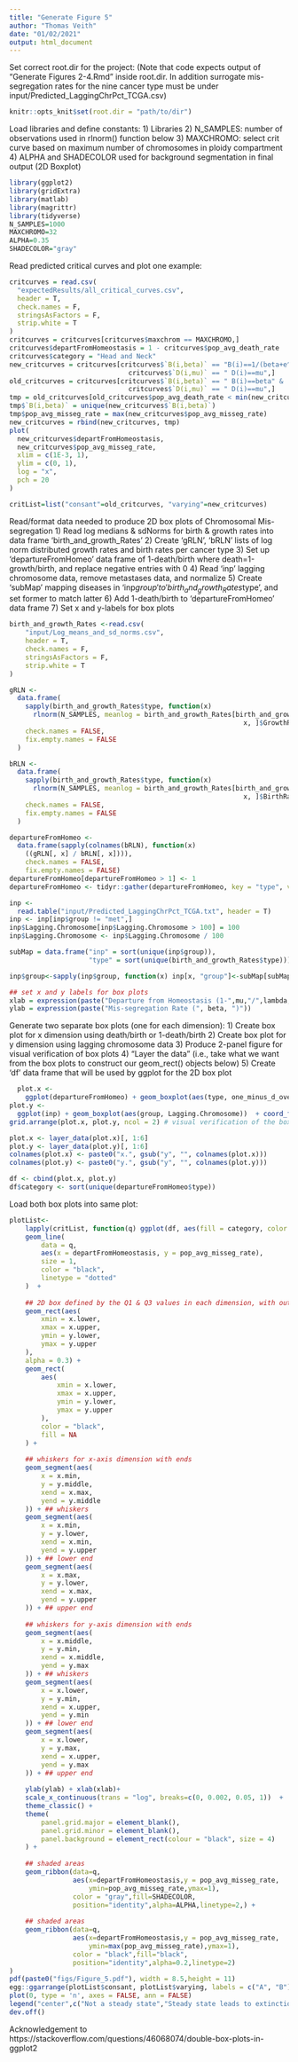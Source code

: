 ```yaml
---
title: "Generate Figure 5"
author: "Thomas Veith"
date: "01/02/2021"
output: html_document
---
```


Set correct root.dir for the project:
(Note that code expects output of "Generate Figures 2-4.Rmd" inside root.dir. In addition surrogate mis-segregation rates for the nine cancer type must be under input/Predicted_LaggingChrPct_TCGA.csv)
```r
knitr::opts_knit$set(root.dir = "path/to/dir")
```

Load libraries and define constants:
1) Libraries
2) N_SAMPLES: number of observations used in rlnorm() function below
3) MAXCHROMO: select crit curve based on maximum number of chromosomes in ploidy compartment
4) ALPHA and SHADECOLOR used for background segmentation in final output (2D Boxplot)
```r
library(ggplot2) 
library(gridExtra) 
library(matlab)
library(magrittr)
library(tidyverse)
N_SAMPLES=1000
MAXCHROMO=32
ALPHA=0.35
SHADECOLOR="gray"
```

Read predicted critical curves and plot one example:
```r
critcurves = read.csv(
  "expectedResults/all_critical_curves.csv",
  header = T,
  check.names = F,
  stringsAsFactors = F,
  strip.white = T
)
critcurves = critcurves[critcurves$maxchrom == MAXCHROMO,]
critcurves$departFromHomeostasis = 1 - critcurves$pop_avg_death_rate
critcurves$category = "Head and Neck"
new_critcurves = critcurves[critcurves$`B(i,beta)` == "B(i)==1/(beta+e^sqrt( abs( i-3 ) ))" &
                              critcurves$`D(i,mu)` == " D(i)==mu",]
old_critcurves = critcurves[critcurves$`B(i,beta)` == " B(i)==beta" &
                              critcurves$`D(i,mu)` == " D(i)==mu",]
tmp = old_critcurves[old_critcurves$pop_avg_death_rate < min(new_critcurves$pop_avg_death_rate),]
tmp$`B(i,beta)` = unique(new_critcurves$`B(i,beta)`)
tmp$pop_avg_misseg_rate = max(new_critcurves$pop_avg_misseg_rate)
new_critcurves = rbind(new_critcurves, tmp)
plot(
  new_critcurves$departFromHomeostasis,
  new_critcurves$pop_avg_misseg_rate,
  xlim = c(1E-3, 1),
  ylim = c(0, 1),
  log = "x",
  pch = 20
)

critList=list("consant"=old_critcurves, "varying"=new_critcurves)
```

Read/format data needed to produce 2D box plots of Chromosomal Mis-segregation
1) Read log medians & sdNorms for birth & growth rates into data frame 'birth_and_growth_Rates'
2) Create 'gRLN', 'bRLN' lists of log norm distributed growth rates and birth rates per cancer type
3) Set up 'departureFromHomeo' data frame of 1-death/birth where death=1-growth/birth, and replace negative entries with 0
4) Read 'inp' lagging chromosome data, remove metastases data, and normalize
5) Create 'subMap' mapping diseases in 'inp$group' to 'birth_and_growth_Rates$type', and set former to match latter
6) Add 1-death/birth to 'departureFromHomeo' data frame
7) Set x and y-labels for box plots
```r

birth_and_growth_Rates <-read.csv(
    "input/Log_means_and_sd_norms.csv",
    header = T,
    check.names = F,
    stringsAsFactors = F,
    strip.white = T
)

gRLN <-
  data.frame(
    sapply(birth_and_growth_Rates$type, function(x)
      rlnorm(N_SAMPLES, meanlog = birth_and_growth_Rates[birth_and_growth_Rates$type ==
                                                           x, ]$GrowthRateMean_lognormDist, sdlog = birth_and_growth_Rates[birth_and_growth_Rates$type == x, ]$GrowthRateSD_lognormDist)),
    check.names = FALSE,
    fix.empty.names = FALSE
  )

bRLN <-
  data.frame(
    sapply(birth_and_growth_Rates$type, function(x)
      rlnorm(N_SAMPLES, meanlog = birth_and_growth_Rates[birth_and_growth_Rates$type ==
                                                           x, ]$BirthRateMean_lognormDist, sdlog = birth_and_growth_Rates[birth_and_growth_Rates$type == x, ]$BirthRateSD_lognormDist)),
    check.names = FALSE,
    fix.empty.names = FALSE
  )

departureFromHomeo <-
  data.frame(sapply(colnames(bRLN), function(x)
    ((gRLN[, x] / bRLN[, x]))),
    check.names = FALSE,
    fix.empty.names = FALSE)
departureFromHomeo[departureFromHomeo > 1] <- 1
departureFromHomeo <- tidyr::gather(departureFromHomeo, key = "type", value = 'one_minus_d_over_b')

inp <-
  read.table("input/Predicted_LaggingChrPct_TCGA.txt", header = T)
inp <- inp[inp$group != "met",]
inp$Lagging.Chromosome[inp$Lagging.Chromosome > 100] = 100
inp$Lagging.Chromosome <- inp$Lagging.Chromosome / 100

subMap = data.frame("inp" = sort(unique(inp$group)),
                    "type" = sort(unique(birth_and_growth_Rates$type)))

inp$group<-sapply(inp$group, function(x) inp[x, "group"]<-subMap[subMap$inp == x, "type"])

## set x and y labels for box plots
xlab = expression(paste("Departure from Homeostasis (1-",mu,"/",lambda, ")"))
ylab = expression(paste("Mis-segregation Rate (", beta, ")"))
```

Generate two separate box plots (one for each dimension):
1) Create box plot for x dimension using death/birth or 1-death/birth
2) Create box plot for y dimension using lagging chromosome data
3) Produce 2-panel figure for visual verification of box plots
4) "Layer the data" (i.e., take what we want from the box plots to construct our geom_rect() objects below)
5) Create 'df' data frame that will be used by ggplot for the 2D box plot
```r
  plot.x <-
    ggplot(departureFromHomeo) + geom_boxplot(aes(type, one_minus_d_over_b))  + coord_flip()
plot.y <-
  ggplot(inp) + geom_boxplot(aes(group, Lagging.Chromosome))  + coord_flip()
grid.arrange(plot.x, plot.y, ncol = 2) # visual verification of the box plots

plot.x <- layer_data(plot.x)[, 1:6]
plot.y <- layer_data(plot.y)[, 1:6]
colnames(plot.x) <- paste0("x.", gsub("y", "", colnames(plot.x)))
colnames(plot.y) <- paste0("y.", gsub("y", "", colnames(plot.y)))

df <- cbind(plot.x, plot.y)
df$category <- sort(unique(departureFromHomeo$type))
```

Load both box plots into same plot:
```r
plotList<-
    lapply(critList, function(q) ggplot(df, aes(fill = category, color = category)) +
    geom_line(
        data = q,
        aes(x = departFromHomeostasis, y = pop_avg_misseg_rate),
        size = 1,
        color = "black",
        linetype = "dotted"
    )  +
    
    ## 2D box defined by the Q1 & Q3 values in each dimension, with outline
    geom_rect(aes(
        xmin = x.lower,
        xmax = x.upper,
        ymin = y.lower,
        ymax = y.upper
    ),
    alpha = 0.3) +
    geom_rect(
        aes(
            xmin = x.lower,
            xmax = x.upper,
            ymin = y.lower,
            ymax = y.upper
        ),
        color = "black",
        fill = NA
    ) +
    
    ## whiskers for x-axis dimension with ends
    geom_segment(aes(
        x = x.min,
        y = y.middle,
        xend = x.max,
        yend = y.middle
    )) + ## whiskers
    geom_segment(aes(
        x = x.min,
        y = y.lower,
        xend = x.min,
        yend = y.upper
    )) + ## lower end
    geom_segment(aes(
        x = x.max,
        y = y.lower,
        xend = x.max,
        yend = y.upper
    )) + ## upper end
    
    ## whiskers for y-axis dimension with ends
    geom_segment(aes(
        x = x.middle,
        y = y.min,
        xend = x.middle,
        yend = y.max
    )) + ## whiskers
    geom_segment(aes(
        x = x.lower,
        y = y.min,
        xend = x.upper,
        yend = y.min
    )) + ## lower end
    geom_segment(aes(
        x = x.lower,
        y = y.max,
        xend = x.upper,
        yend = y.max
    )) + ## upper end
    
    ylab(ylab) + xlab(xlab)+
    scale_x_continuous(trans = "log", breaks=c(0, 0.002, 0.05, 1))  +
    theme_classic() +
    theme(
        panel.grid.major = element_blank(),
        panel.grid.minor = element_blank(),
        panel.background = element_rect(colour = "black", size = 4)
    ) +
    
    ## shaded areas
    geom_ribbon(data=q,
                aes(x=departFromHomeostasis,y = pop_avg_misseg_rate,
                    ymin=pop_avg_misseg_rate,ymax=1),
                color = "gray",fill=SHADECOLOR,
                position="identity",alpha=ALPHA,linetype=2,) +
    
    ## shaded areas
    geom_ribbon(data=q,
                aes(x=departFromHomeostasis,y = pop_avg_misseg_rate,
                    ymin=max(pop_avg_misseg_rate),ymax=1),
                color = "black",fill="black",
                position="identity",alpha=0.2,linetype=2)      
)
pdf(paste0("figs/Figure_5.pdf"), width = 8.5,height = 11)
egg::ggarrange(plotList$consant, plotList$varying, labels = c("A", "B"))
plot(0, type = 'n', axes = FALSE, ann = FALSE)
legend("center",c("Not a steady state","Steady state leads to extinction","Steady state leads to exponential growth"),fill=c("black","gray","white"),cex=1.5)
dev.off()
```
Acknowledgement to https://stackoverflow.com/questions/46068074/double-box-plots-in-ggplot2